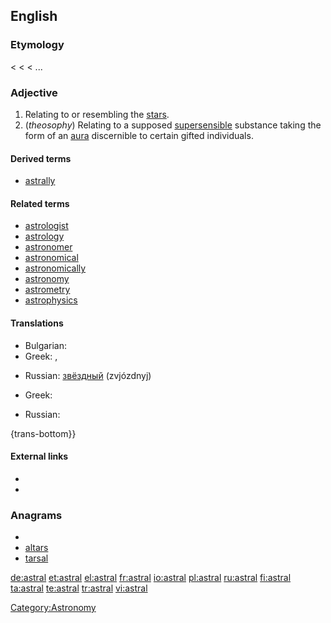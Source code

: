 ==English==

===Etymology===
< {{etyl|LL.}} {{term|astralis}} < {{etyl|la}} {{term|astrum||a star}} < {{etyl|grc}} ...

===Adjective===
{{en-adj}}

# Relating to or resembling the [[star]]s.
# (''theosophy'') Relating to a supposed [[supersensible]] substance taking the form of an [[aura]] discernible to certain gifted individuals.

====Derived terms====
* [[astrally]]

====Related terms====
* [[astrologist]]
* [[astrology]]
* [[astronomer]]
* [[astronomical]]
* [[astronomically]]
* [[astronomy]]
* [[astrometry]]
* [[astrophysics]]

====Translations====
{{trans-top|relating to or resembling the stars}}
* Bulgarian: {{t|bg|звезден}}
* Greek: {{t|el|αστρικός|m|tr=astrikós}}, {{t|el|αστρώος|m|tr=astróos}}
{{trans-mid}}
* Russian: [[звёздный]] (zvjózdnyj)
{{trans-bottom}}

{{trans-top|relating to a supposed supersensible substance}}
* Greek: {{t|el|αστρικός|m|tr=astrikós}}
{{trans-mid}}
* Russian: {{t+|ru|астральный|tr=astrál'nyj}}
{trans-bottom}}

====External links====
* {{R:Webster 1913}}
* {{R:Century 1911}}

===Anagrams===
* {{alphagram|aalrst}}
* [[altars#English|altars]]
* [[tarsal#English|tarsal]]


[[Category:Astronomy]]

[[de:astral]]
[[et:astral]]
[[el:astral]]
[[fr:astral]]
[[io:astral]]
[[pl:astral]]
[[ru:astral]]
[[fi:astral]]
[[ta:astral]]
[[te:astral]]
[[tr:astral]]
[[vi:astral]]